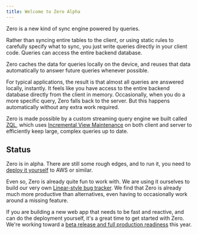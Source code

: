 ```yaml
---
title: Welcome to Zero Alpha
---
```


Zero is a new kind of sync engine powered by queries.

Rather than syncing entire tables to the client, or using static rules to carefully specify what to sync, you just write queries directly in your client code. Queries can access the entire backend database.

Zero caches the data for queries locally on the device, and reuses that data automatically to answer future queries whenever possible.

For typical applications, the result is that almost all queries are answered locally, instantly. It feels like you have access to the entire backend database directly from the client in memory.  Occasionally, when you do a more specific query, Zero falls back to the server. But this happens automatically without any extra work required.

Zero is made possible by a custom streaming query engine we built called [ZQL](reading-data), which uses [Incremental View Maintenance](https://www.vldb.org/pvldb/vol16/p1601-budiu.pdf) on both client and server to efficiently keep large, complex queries up to date.

## Status

Zero is in alpha. There are still some rough edges, and to run it, you need to [deploy it yourself](deployment) to AWS or similar.

Even so, Zero is already quite fun to work with. We are using it ourselves to build our very own [Linear-style bug tracker](https://bugs.rocicorp.dev/). We find that Zero is already much more productive than alternatives, even having to occasionally work around a missing feature.

If you are building a new web app that needs to be fast and reactive, and can do the deployment yourself, it's a great time to get started with Zero. We're working toward a [beta release and full production readiness](roadmap) this year.
